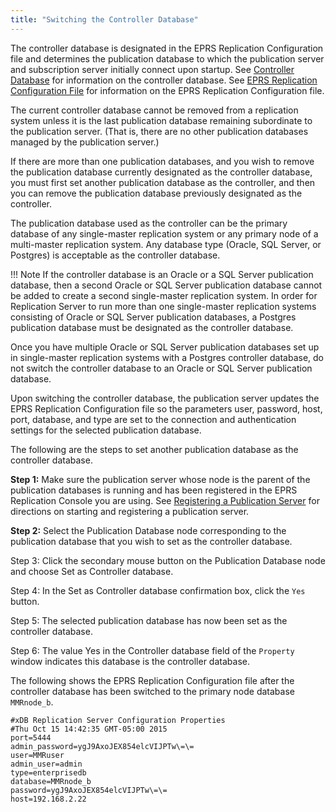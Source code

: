 ```yaml
---
title: "Switching the Controller Database"
---
```


<div id="switching_controller_db" class="registered_link"></div>

The controller database is designated in the EPRS Replication Configuration file and determines the publication database to which the publication server and subscription server initially connect upon startup. See [Controller Database](../02_overview/03_replication_server_components_and_architecture/01_physical_components/#controller_database) for information on the controller database. See [EPRS Replication Configuration File](../02_overview/03_replication_server_components_and_architecture/01_physical_components/#xdb_replication_conf_file) for information on the EPRS Replication Configuration file.

The current controller database cannot be removed from a replication system unless it is the last publication database remaining subordinate to the publication server. (That is, there are no other publication databases managed by the publication server.)

If there are more than one publication databases, and you wish to remove the publication database currently designated as the controller database, you must first set another publication database as the controller, and then you can remove the publication database previously designated as the controller.

The publication database used as the controller can be the primary database of any single-master replication system or any primary node of a multi-master replication system. Any database type (Oracle, SQL Server, or Postgres) is acceptable as the controller database.

!!! Note
    If the controller database is an Oracle or a SQL Server publication database, then a second Oracle or SQL Server publication database cannot be added to create a second single-master replication system. In order for Replication Server to run more than one single-master replication systems consisting of Oracle or SQL Server publication databases, a Postgres publication database must be designated as the controller database.

Once you have multiple Oracle or SQL Server publication databases set up in single-master replication systems with a Postgres controller database, do not switch the controller database to an Oracle or SQL Server publication database.

Upon switching the controller database, the publication server updates the EPRS Replication Configuration file so the parameters user, password, host, port, database, and type are set to the connection and authentication settings for the selected publication database.

The following are the steps to set another publication database as the controller database.

**Step 1:** Make sure the publication server whose node is the parent of the publication databases is running and has been registered in the EPRS Replication Console you are using. See [Registering a Publication Server](../05_smr_operation/02_creating_publication/01_registering_publication_server/#registering_publication_server) for directions on starting and registering a publication server.

**Step 2:** Select the Publication Database node corresponding to the publication database that you wish to set as the controller database.

Step 3: Click the secondary mouse button on the Publication Database node and choose Set as Controller database.

Step 4: In the Set as Controller database confirmation box, click the `Yes` button.

Step 5: The selected publication database has now been set as the controller database.

Step 6: The value <span class="title-ref">Yes</span> in the Controller database field of the `Property` window indicates this database is the controller database.

The following shows the EPRS Replication Configuration file after the controller database has been switched to the primary node database `MMRnode_b`.

```text
#xDB Replication Server Configuration Properties
#Thu Oct 15 14:42:35 GMT-05:00 2015
port=5444
admin_password=ygJ9AxoJEX854elcVIJPTw\=\=
user=MMRuser
admin_user=admin
type=enterprisedb
database=MMRnode_b
password=ygJ9AxoJEX854elcVIJPTw\=\=
host=192.168.2.22
```
